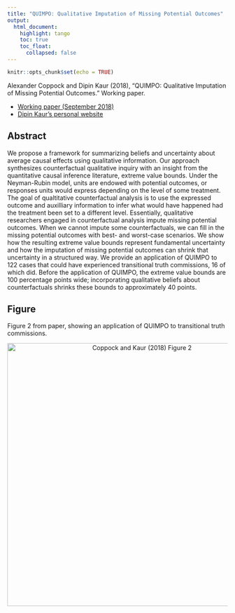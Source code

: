 ```yaml
---
title: "QUIMPO: Qualitative Imputation of Missing Potential Outcomes"
output: 
  html_document:
    highlight: tango
    toc: true
    toc_float:
      collapsed: false
---
```


```r
knitr::opts_chunk$set(echo = TRUE)
```

Alexander Coppock and Dipin Kaur (2018), "QUIMPO: Qualitative Imputation of Missing Potential Outcomes." Working paper.

- [Working paper (September 2018)](papers/CK_QUIMPO.pdf)
- [Dipin Kaur's personal website](https://politicalscience.yale.edu/people/dipin-kaur)

## Abstract

We propose a framework for summarizing beliefs and uncertainty about average causal effects using qualitative information. Our approach synthesizes counterfactual qualitative inquiry with an insight from the quantitative causal inference literature, extreme value bounds. Under the Neyman-Rubin model, units are endowed with potential outcomes, or responses units would express depending on the level of some treatment. The goal of qualtitative counterfactual analysis is to use the expressed outcome and auxilliary information to infer what would have happened had the treatment been set to a different level. Essentially, qualitative researchers engaged in counterfactual analysis impute missing potential outcomes. When we cannot impute some counterfactuals, we can fill in the missing potential outcomes with best- and worst-case scenarios. We show how the resulting extreme value bounds represent fundamental uncertainty and how the imputation of missing potential outcomes can shrink that uncertainty in a structured way. We provide an application of QUIMPO to 122 cases that could have experienced transitional truth commissions, 16 of which did. Before the application of QUIMPO, the extreme value bounds are 100 percentage points wide; incorporating qualitative beliefs about counterfactuals shrinks these bounds to approximately 40 points.


## Figure

Figure 2 from paper, showing an application of QUIMPO to transitional truth commissions.

<center><img src="images/figure_TTC.png" alt="Coppock and Kaur (2018) Figure 2" width="600"></center>
